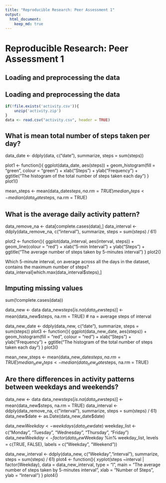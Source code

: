```yaml
---
title: "Reproducible Research: Peer Assessment 1"
output: 
  html_document:
    keep_md: true
---
```

# Reproducible Research: Peer Assessment 1

## Loading and preprocessing the data

## Loading and preprocessing the data
```r
if(!file.exists('activity.csv')){
    unzip('activity.zip')
}
data <- read.csv("activity.csv", header = TRUE)
```

## What is mean total number of steps taken per day?
data_date <- ddply(data, c("date"), summarize, steps = sum(steps))

plot1 <- function(){
  ggplot(data_date, aes(steps)) + geom_histogram(fill = "green", colour = "green") +
    xlab("Steps") + ylab("Frequency") +
    ggtitle("The histogram of the total number of steps taken each day")
}
plot1()

mean_steps <- mean(data_date$steps, na.rm = TRUE)
median_steps <- median(data_date$steps, na.rm = TRUE)


## What is the average daily activity pattern?
data_remove_na <- data[complete.cases(data),]
data_interval <- ddply(data_remove_na, c("interval"), summarize, steps = sum(steps) / 61)

plot2 <- function(){
  ggplot(data_interval, aes(interval, steps)) + geom_line(colour = "red") + xlab("5-min Interval") + ylab("Steps") +
    ggtitle("The average number of steps taken by 5-minutes interval")
}
plot2()

Which 5-minute interval, on average across all the days in the dataset, contains the maximum number of steps?
data_interval[which.max(data_interval$steps),]


## Imputing missing values
sum(!complete.cases(data))

data_new <- data
data_new$steps[is.na(data_new$steps)] <- mean(data_new$steps, na.rm = TRUE) # na = average steps of interval

data_new_date <- ddply(data_new, c("date"), summarize, steps = sum(steps))
plot3 <- function(){
  ggplot(data_new_date, aes(steps)) + geom_histogram(fill = "red", colour = "red") + xlab("Steps") + ylab("Frequency") +
    ggtitle("The histogram of the total number of steps taken each day")
}
plot3()

mean_new_steps <- mean(data_new_date$steps, na.rm = TRUE)
median_new_steps <- median(data_new_date$steps, na.rm = TRUE)


## Are there differences in activity patterns between weekdays and weekends?
data_new <- data
data_new$steps[is.na(data_new$steps)] <- mean(data_new$steps, na.rm = TRUE)
data_interval <- ddply(data_remove_na, c("interval"), summarize, steps = sum(steps) / 61)
data_new$date <- as.Date(data_new_date$date)

data_new$Weekday <- weekdays(data_new$date)
weekday_list <- c("Monday", "Tuesday", "Wednesday", "Thursday", "Friday")
data_new$Weekday <- factor(data_new$Weekday %in% weekday_list, 
                                levels = c(TRUE, FALSE), labels = c("Weekday", "Weekend"))

data_new_interval <- ddply(data_new, c("Weekday","interval"), summarize, steps = sum(steps) / 61)
plot4 <- function(){
  xyplot(steps ~interval | factor(Weekday), data = data_new_interval, type = "l",
         main = "The average number of steps taken by 5-minutes interval",
         xlab = "Number of Steps", ylab = "Interval")
}
plot4()
